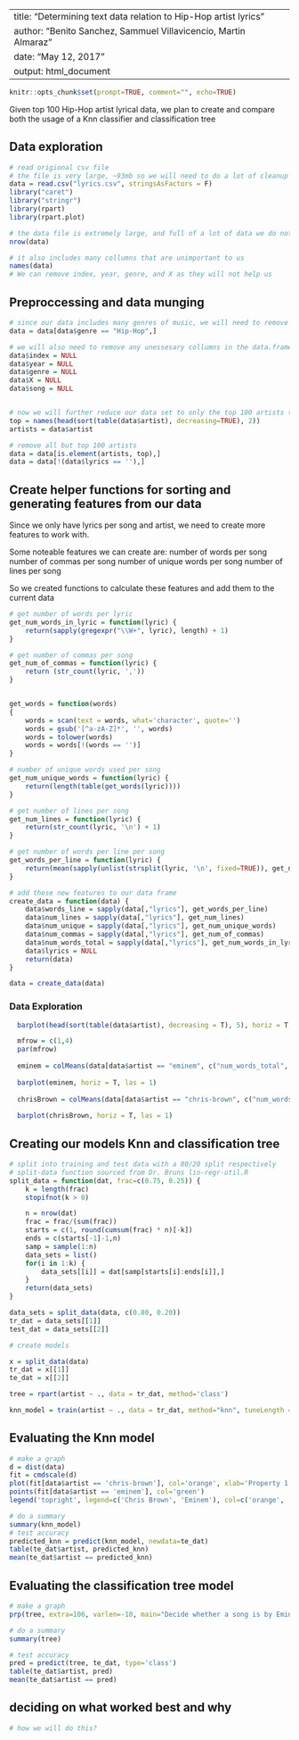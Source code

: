 
---
title: "Determining text data relation to Hip-Hop artist lyrics"
author: "Benito Sanchez, Sammuel Villavicencio, Martin Almaraz"
date: "May 12, 2017"
output: html_document
---


```r
knitr::opts_chunk$set(prompt=TRUE, comment="", echo=TRUE)
```

Given top 100 Hip-Hop artist lyrical data, we plan to create and compare both 
the usage of a Knn classifier and classification tree

## Data exploration
```r

# read origional csv file
# the file is very large, ~93mb so we will need to do a lot of cleanup
data = read.csv("lyrics.csv", stringsAsFactors = F)
library("caret")
library("stringr")
library(rpart)
library(rpart.plot)

# the data file is extremely large, and full of a lot of data we do not need
nrow(data)

# it also includes many collumns that are unimportant to us
names(data)
# We can remove index, year, genre, and X as they will not help us

```

## Preproccessing and data munging
```r

# since our data includes many genres of music, we will need to remove anything but Hip-Hop
data = data[data$genre == "Hip-Hop",]

# we will also need to remove any unessesary collumns in the data.frame
data$index = NULL
data$year = NULL
data$genre = NULL
data$X = NULL
data$song = NULL


# now we will further reduce our data set to only the top 100 artists that we have data for
top = names(head(sort(table(data$artist), decreasing=TRUE), 2))
artists = data$artist

# remove all but top 100 artists
data = data[is.element(artists, top),]
data = data[!(data$lyrics == ''),]

```


## Create helper functions for sorting and generating features from our data
Since we only have lyrics per song and artist, we need to create more features to work with.

Some noteable features we can create are:
    number of words per song
    number of commas per song
    number of unique words per song
    number of lines per song

So we created functions to calculate these features and add them to the current data
```r

# get number of words per lyric
get_num_words_in_lyric = function(lyric) {
    return(sapply(gregexpr("\\W+", lyric), length) + 1)
}

# get number of commas per song
get_num_of_commas = function(lyric) {
    return (str_count(lyric, ','))
}


get_words = function(words)
{
    words = scan(text = words, what='character', quote='')
    words = gsub('[^a-zA-Z]*', '', words)
    words = tolower(words)
    words = words[!(words == '')]
}

# number of unique words used per song
get_num_unique_words = function(lyric) {
    return(length(table(get_words(lyric))))
}

# get number of lines per song
get_num_lines = function(lyric) {
    return(str_count(lyric, '\n') + 1)
}

# get number of words per line per song
get_words_per_line = function(lyric) {
    return(mean(sapply(unlist(strsplit(lyric, '\n', fixed=TRUE)), get_num_words_in_lyric)))
}

# add these new features to our data frame
create_data = function(data) {
    data$words_line = sapply(data[,"lyrics"], get_words_per_line)
    data$num_lines = sapply(data[,"lyrics"], get_num_lines)
    data$num_unique = sapply(data[,"lyrics"], get_num_unique_words)
    data$num_commas = sapply(data[,"lyrics"], get_num_of_commas)
    data$num_words_total = sapply(data[,"lyrics"], get_num_words_in_lyric)
    data$lyrics = NULL
    return(data)
}

data = create_data(data)
```

### Data Exploration

```r

  barplot(head(sort(table(data$artist), decreasing = T), 5), horiz = T, las = 1, xlab = "Number of songs per artist", ylab = "Artist")

```

```r
  mfrow = c(1,4)
  par(mfrow)
  
  eminem = colMeans(data[data$artist == "eminem", c("num_words_total", "num_unique", "words_line", "num_lines", "num_commas")])
  
  barplot(eminem, horiz = T, las = 1)
  
  chrisBrown = colMeans(data[data$artist == "chris-brown", c("num_words_total", "num_unique", "words_line", "num_lines", "num_commas")])
  
  barplot(chrisBrown, horiz = T, las = 1)
```

## Creating our models Knn and classification tree
```r
# split into training and test data with a 80/20 split respectively
# split-data function sourced from Dr. Bruns lin-regr-util.R
split_data = function(dat, frac=c(0.75, 0.25)) {
    k = length(frac)
    stopifnot(k > 0)

    n = nrow(dat)
    frac = frac/(sum(frac))
    starts = c(1, round(cumsum(frac) * n)[-k])
    ends = c(starts[-1]-1,n)
    samp = sample(1:n)
    data_sets = list()
    for(i in 1:k) {
        data_sets[[i]] = dat[samp[starts[i]:ends[i]],]
    }
    return(data_sets)
}

data_sets = split_data(data, c(0.80, 0.20))
tr_dat = data_sets[[1]]
test_dat = data_sets[[2]]

# create models

x = split_data(data)
tr_dat = x[[1]]
te_dat = x[[2]]

tree = rpart(artist ~ ., data = tr_dat, method='class')

knn_model = train(artist ~ ., data = tr_dat, method="knn", tuneLength = 10)
```

## Evaluating the Knn model
```r
# make a graph
d = dist(data)
fit = cmdscale(d)
plot(fit[data$artist == 'chris-brown'], col='orange', xlab='Property 1', ylab='Property 2')
points(fit[data$artist == 'eminem'], col='green')
legend('topright', legend=c('Chris Brown', 'Eminem'), col=c('orange', 'green'), pch=1, main='Songs by Eminem vs Chris Brown')

# do a summary
summary(knn_model)
# test accuracy
predicted_knn = predict(knn_model, newdata=te_dat)
table(te_dat$artist, predicted_knn)
mean(te_dat$artist == predicted_knn)
```

## Evaluating the classification tree model
```r
# make a graph
prp(tree, extra=106, varlen=-10, main="Decide whether a song is by Eminem or Chris Brown", box.col=c("red4", "lightblue")[tree$frame$yval])

# do a summary
summary(tree)

# test accuracy
pred = predict(tree, te_dat, type='class')
table(te_dat$artist, pred)
mean(te_dat$artist == pred)
```
## deciding on what worked best and why
```r
# how we will do this?
```
